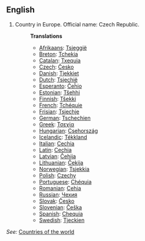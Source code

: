 ==English==

# Country in Europe. Official name: Czech Republic.
#:'''Translations'''
#:*[[Afrikaans]]: [[Tsjeggië]]
#:*[[Breton]]: [[Tchekia]]
#:*[[Catalan]]: [[Txequia]] 
#:*[[Czech]]: [[Česko]] 
#:*[[Danish]]: [[Tjekkiet]] 
#:*[[Dutch]]: [[Tsjechië]]
#:*[[Esperanto]]: [[Ĉeĥio]]
#:*[[Estonian]]: [[Tšehhi]]
#:*[[Finnish]]: [[Tšekki]]
#:*[[French]]: [[Tchéquie]]
#:*[[Frisian]]: [[Tsjechje]]
#:*[[German]]: [[Tschechien]]
#:*[[Greek]]: [[Τσεχία]]
#:*[[Hungarian]]: [[Csehország]]
#:*[[Icelandic]]: [[Tékkland]]
#:*[[Italian]]: [[Cechia]]
#:*[[Latin]]: [[Cechia]]
#:*[[Latvian]]: [[Čehija]]
#:*[[Lithuanian]]: [[Čekija]]
#:*[[Norwegian]]: [[Tsjekkia]]
#:*[[Polish]]: [[Czechy]]
#:*[[Portuguese]]: [[Chéquia]]
#:*[[Romanian]]: [[Cehia]]
#:*[[Russian]]: [[Чехия]]
#:*[[Slovak]]: [[Česko]]
#:*[[Slovenian]]: [[Češka]]
#:*[[Spanish]]: [[Chequia]]
#:*[[Swedish]]: [[Tjeckien]]

''See:'' [[Countries of the world]]